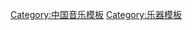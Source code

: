 {{Navbox
|name  = 古琴
|title =  [[古琴]]
|state = {{{state|autocollapse}}}
|listclass = hlist
|image = [[Image:Gugin -front&back.jpg|100px]]      

|group1     = 
|list1      =
* [[古琴弦式]]
* [[古琴琴式列表|古琴琴式]]
* [[古琴谱]]
**[[減字譜]]
* [[古琴文献列表|古琴文献]]
* [[古琴社团列表|琴社]]

|group2     = [[古琴琴曲列表|古琴曲]]
|list2      =
* [[廣陵散]]
* [[瀟湘水雲]]
* [[碣石調·幽蘭]]
* [[秋鴻]]
* [[胡笳十八拍]]
* [[離騷]]
* [[搗衣 (古琴曲)|搗衣]]
* [[龍翔操]]
* [[墨子悲絲]]
* [[搔首問天]]
* [[雉朝飛]]
* [[高山流水]]
* [[梅花三弄]]
* [[孤舘遇神]]
* [[欸乃]]
* [[神化引]]
* [[列子御風]]
* [[滄海龍吟]]
* [[天風環佩]]
* [[風雲際會]]
* [[文王操]]
* [[莊周夢蝶 (古琴曲)|莊周夢蝶]]
* [[平沙落雁]]
* [[憶故人]]
* [[梧葉舞秋風]]
* [[关山月 (古琴曲)|關山月]]
* [[鷗鷺忘機]]
* [[碧澗流泉]]
* [[神人暢]]
* [[韋編三絕]]
* [[陽關三疊]]
* [[風雷引]]
* [[玉樓春曉]]
* [[秋江夜泊]]
* [[極樂吟]]
* [[秋風詞]]
* [[雙鶴聽泉]]
* [[鳳求凰]]
* [[慨古吟]]
|group3     = [[:Category:古琴流派|琴派]]
|list3      =
* [[广陵琴派]]
* [[虞山琴派]]
* [[金陵琴派]]
* [[蜀派古琴|蜀派]]
* [[閩派古琴|闽派]]
* [[浙派古琴|浙派]]
* [[嶺南琴派]]
* [[诸城琴派]]
* [[绍兴琴派]]
* [[松江琴派]]
* [[泛川琴派]]
* [[九嶷琴派]]
* [[梅庵琴派]]
* [[虞山吳派|虞山吳派（吳派）]]
* [[浙派姚門]]
* [[蘇州吴门]]

|group4    =名琴

|list4      =
*[[四大名琴]]
*[[九霄環佩]]
*[[大聖遺音]]
*[[枯木龍吟]]
*[[獨幽]]
*[[寶襲]]
*[[春雷]]
*[[松石間意]]
*[[鳴鳳 (琴)|鳴鳳]]
*[[玉壺冰]]
*[[玉玲瓏]]
*[[輕雷]]
*[[南風 (琴)|南風]]
*[[虎嘯琴]]
*[[朱致遠琴]]
*[[飛瀑連珠]]
*[[洛象]]
*[[忘憂 (古琴)|忘憂]]
*[[玉澗鳴泉]]
*[[中和 (琴)|中和]]
*[[韻磬]]

|group5   =參見

|list5     =
*[[:分類:古琴演奏家]]
*[[:分類:斲琴師]]
}}<noinclude>
{{collapsible option}}
[[Category:中国音乐模板]]
[[Category:乐器模板]]
</noinclude>